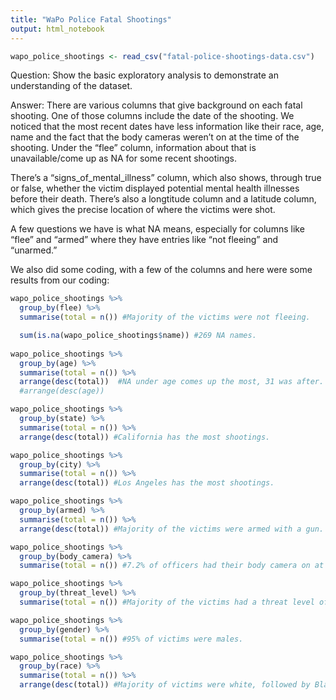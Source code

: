 ```yaml
---
title: "WaPo Police Fatal Shootings"
output: html_notebook
---
```


```r
wapo_police_shootings <- read_csv("fatal-police-shootings-data.csv")
```

Question: Show the basic exploratory analysis to demonstrate an understanding of the dataset. 

Answer: There are various columns that give background on each fatal shooting. One of those columns include the date of the shooting. We noticed that the most recent dates have less information like their race, age, name and the fact that the body cameras weren't on at the time of the shooting. Under the "flee" column, information about that is unavailable/come up as NA for some recent shootings. 

There's a "signs_of_mental_illness" column, which also shows, through true or false, whether the victim displayed potential mental health illnesses before their death. There's also a longtitude column and a latitude column, which gives the precise location of where the victims were shot. 

A few questions we have is what NA means, especially for columns like "flee" and "armed" where they have entries like "not fleeing" and "unarmed."

We also did some coding, with a few of the columns and here were some results from our coding:

```r
wapo_police_shootings %>% 
  group_by(flee) %>% 
  summarise(total = n()) #Majority of the victims were not fleeing.

  sum(is.na(wapo_police_shootings$name)) #269 NA names. 
  
wapo_police_shootings %>% 
  group_by(age) %>% 
  summarise(total = n()) %>% 
  arrange(desc(total))  #NA under age comes up the most, 31 was after. 
  #arrange(desc(age))

wapo_police_shootings %>% 
  group_by(state) %>% 
  summarise(total = n()) %>% 
  arrange(desc(total)) #California has the most shootings.

wapo_police_shootings %>% 
  group_by(city) %>% 
  summarise(total = n()) %>% 
  arrange(desc(total)) #Los Angeles has the most shootings.

wapo_police_shootings %>% 
  group_by(armed) %>% 
  summarise(total = n()) %>% 
  arrange(desc(total)) #Majority of the victims were armed with a gun.

wapo_police_shootings %>% 
  group_by(body_camera) %>% 
  summarise(total = n()) #7.2% of officers had their body camera on at the time of the shooting.

wapo_police_shootings %>% 
  group_by(threat_level) %>% 
  summarise(total = n()) #Majority of the victims had a threat level of "attack."

wapo_police_shootings %>% 
  group_by(gender) %>% 
  summarise(total = n()) #95% of victims were males. 

wapo_police_shootings %>% 
  group_by(race) %>% 
  summarise(total = n()) %>% 
  arrange(desc(total)) #Majority of victims were white, followed by Black, followed by Hispanic. Also, no way to indicate more than one race. 
```
